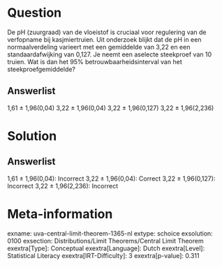 Question
========

De pH (zuurgraad) van de vloeistof is cruciaal voor regulering van de
verfopname bij kasjmiertruien. Uit onderzoek blijkt dat de pH in een
normaalverdeling varieert met een gemiddelde van 3,22 en een
standaardafwijking van 0,127. Je neemt een aselecte steekproef van 10
truien. Wat is dan het 95% betrouwbaarheidsinterval van het
steekproefgemiddelde?

Answerlist
----------

1,61 ± 1,96(0,04)
3,22 ± 1,96(0,04)
3,22 ± 1,96(0,127)
3,22 ± 1,96(2,236)

Solution
========

Answerlist
----------

1,61 ± 1,96(0,04): Incorrect
3,22 ± 1,96(0,04): Correct
3,22 ± 1,96(0,127): Incorrect
3,22 ± 1,96(2,236): Incorrect

Meta-information
================
exname: uva-central-limit-theorem-1365-nl
extype: schoice
exsolution: 0100
exsection: Distributions/Limit Theorems/Central Limit Theorem
exextra[Type]: Conceptual
exextra[Language]: Dutch
exextra[Level]: Statistical Literacy
exextra[IRT-Difficulty]: 3
exextra[p-value]: 0.311
